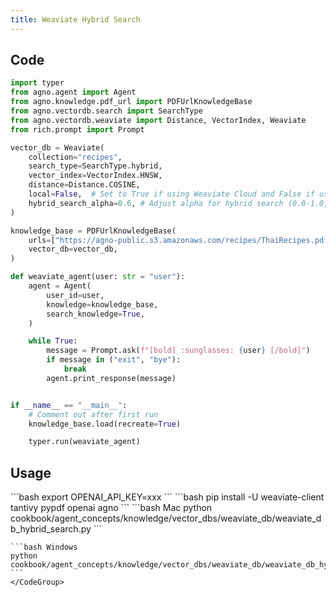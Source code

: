 ```yaml
---
title: Weaviate Hybrid Search
---
```


## Code

```python cookbook/agent_concepts/knowledge/vector_dbs/weaviate_db/weaviate_db_hybrid_search.py
import typer
from agno.agent import Agent
from agno.knowledge.pdf_url import PDFUrlKnowledgeBase
from agno.vectordb.search import SearchType
from agno.vectordb.weaviate import Distance, VectorIndex, Weaviate
from rich.prompt import Prompt

vector_db = Weaviate(
    collection="recipes",
    search_type=SearchType.hybrid,
    vector_index=VectorIndex.HNSW,
    distance=Distance.COSINE,
    local=False,  # Set to True if using Weaviate Cloud and False if using local instance
    hybrid_search_alpha=0.6, # Adjust alpha for hybrid search (0.0-1.0, default is 0.5), where 0 is pure keyword search, 1 is pure vector search
)

knowledge_base = PDFUrlKnowledgeBase(
    urls=["https://agno-public.s3.amazonaws.com/recipes/ThaiRecipes.pdf"],
    vector_db=vector_db,
)

def weaviate_agent(user: str = "user"):
    agent = Agent(
        user_id=user,
        knowledge=knowledge_base,
        search_knowledge=True,
    )

    while True:
        message = Prompt.ask(f"[bold] :sunglasses: {user} [/bold]")
        if message in ("exit", "bye"):
            break
        agent.print_response(message)


if __name__ == "__main__":
    # Comment out after first run
    knowledge_base.load(recreate=True)

    typer.run(weaviate_agent)
```

## Usage

<Steps>
  <Snippet file="create-venv-step.mdx" />

  <Step title="Set your API key">
    ```bash
    export OPENAI_API_KEY=xxx
    ```
  </Step>

  <Step title="Install libraries">
    ```bash
    pip install -U weaviate-client tantivy pypdf openai agno
    ```
  </Step>

  <Step title="Run Agent">
    <CodeGroup>
    ```bash Mac
    python cookbook/agent_concepts/knowledge/vector_dbs/weaviate_db/weaviate_db_hybrid_search.py
    ```

    ```bash Windows
    python cookbook/agent_concepts/knowledge/vector_dbs/weaviate_db/weaviate_db_hybrid_search.py
    ```
    </CodeGroup>
  </Step>
</Steps>